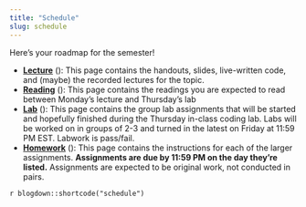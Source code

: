 ```yaml
---
title: "Schedule"
slug: schedule
---
```


Here's your roadmap for the semester!

- [**Lecture**](/Lecture/) (<i class="fas fa-users"></i>): This page contains the handouts, slides, live-written code, and (maybe) the recorded lectures for the topic.
- [**Reading**](/Assignment/Reading/) (<i class="fas fa-book-reader"></i>): This page contains the readings you are expected to read between Monday's lecture and Thursday's lab
- [**Lab**](/Assignment/Lab) (<i class="fas fa-laptop-code"></i>): This page contains the group lab assignments that will be started and hopefully finished during the Thursday in-class coding lab. Labs will be worked on in groups of 2-3 and turned in the latest on Friday at 11:59 PM EST. Labwork is pass/fail. 
- [**Homework**](/assignment/homework) (<i class="fas fa-pencil-ruler"></i>): This page contains the instructions for each of the larger assignments. **Assignments are due by 11:59 PM on the day they're listed.** Assignments are expected to be original work, not conducted in pairs.


`r blogdown::shortcode("schedule")`
